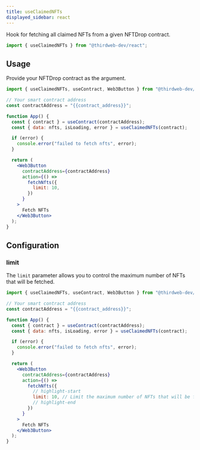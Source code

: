 ```yaml
---
title: useClaimedNFTs
displayed_sidebar: react
---
```



Hook for fetching all claimed NFTs from a given NFTDrop contract.

```jsx
import { useClaimedNFTs } from "@thirdweb-dev/react";
```

## Usage

Provide your NFTDrop contract as the argument.

```jsx
import { useClaimedNFTs, useContract, Web3Button } from "@thirdweb-dev/react";

// Your smart contract address
const contractAddress = "{{contract_address}}";

function App() {
  const { contract } = useContract(contractAddress);
  const { data: nfts, isLoading, error } = useClaimedNFTs(contract);

  if (error) {
    console.error("failed to fetch nfts", error);
  }

  return (
    <Web3Button
      contractAddress={contractAddress}
      action={() =>
        fetchNfts({
          limit: 10,
        })
      }
    >
      Fetch NFTs
    </Web3Button>
  );
}
```

## Configuration

### limit

The `limit` parameter allows you to control the maximum number of NFTs that will be fetched.

```jsx
import { useClaimedNFTs, useContract, Web3Button } from "@thirdweb-dev/react";

// Your smart contract address
const contractAddress = "{{contract_address}}";

function App() {
  const { contract } = useContract(contractAddress);
  const { data: nfts, isLoading, error } = useClaimedNFTs(contract);

  if (error) {
    console.error("failed to fetch nfts", error);
  }

  return (
    <Web3Button
      contractAddress={contractAddress}
      action={() =>
        fetchNfts({
          // highlight-start
          limit: 10, // Limit the maximum number of NFTs that will be fetched
          // highlight-end
        })
      }
    >
      Fetch NFTs
    </Web3Button>
  );
}
```